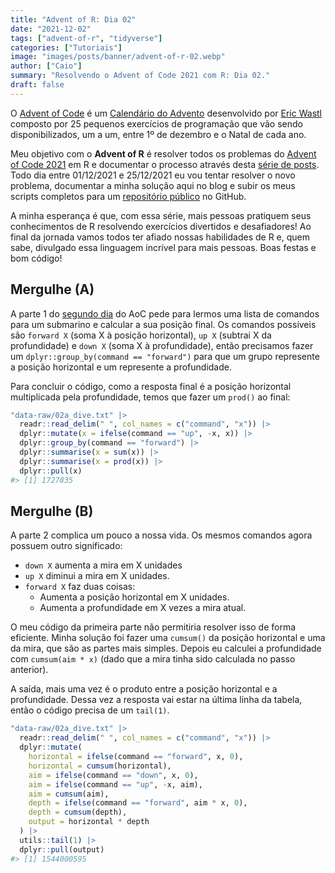 ```yaml
---
title: "Advent of R: Dia 02"
date: "2021-12-02"
tags: ["advent-of-r", "tidyverse"]
categories: ["Tutoriais"]
image: "images/posts/banner/advent-of-r-02.webp"
author: ["Caio"]
summary: "Resolvendo o Advent of Code 2021 com R: Dia 02."
draft: false
---
```


O [Advent of Code](https://adventofcode.com) é um
[Calendário do Advento](https://pt.wikipedia.org/wiki/Calend%C3%A1rio_do_Advento)
desenvolvido por [Eric Wastl](https://github.com/topaz) composto por 25
pequenos exercícios de programação que vão sendo disponibilizados, um a um,
entre 1º de dezembro e o Natal de cada ano.

Meu objetivo com o **Advent of R** é resolver todos os problemas do
[Advent of Code 2021](https://adventofcode.com/2021) em R e documentar o
processo através desta
[série de posts](https://blog.curso-r.com/tags/advent-of-r/). Todo dia entre
01/12/2021 e 25/12/2021 eu vou tentar resolver o novo problema, documentar a
minha solução aqui no blog e subir os meus scripts completos para um
[repositório público](https://github.com/curso-r/advent-of-r) no GitHub.

A minha esperança é que, com essa série, mais pessoas pratiquem seus
conhecimentos de R resolvendo exercícios divertidos e desafiadores! Ao final
da jornada vamos todos ter afiado nossas habilidades de R e, quem sabe,
divulgado essa linguagem incrível para mais pessoas. Boas festas e bom código!

## Mergulhe (A)

A parte 1 do [segundo dia](https://adventofcode.com/2021/day/2) do AoC pede para
lermos uma lista de comandos para um submarino e calcular a sua posição final.
Os comandos possíveis são `forward X` (soma X à posição horizontal), `up X`
(subtrai X da profundidade) e `down X` (soma X à profundidade), então precisamos
fazer um `dplyr::group_by(command == "forward")` para que um grupo represente
a posição horizontal e um represente a profundidade.

Para concluir o código, como a resposta final é a posição horizontal
multiplicada pela profundidade, temos que fazer um `prod()` ao final:

```r
"data-raw/02a_dive.txt" |>
  readr::read_delim(" ", col_names = c("command", "x")) |>
  dplyr::mutate(x = ifelse(command == "up", -x, x)) |>
  dplyr::group_by(command == "forward") |>
  dplyr::summarise(x = sum(x)) |>
  dplyr::summarise(x = prod(x)) |>
  dplyr::pull(x)
#> [1] 1727835
```

## Mergulhe (B)

A parte 2 complica um pouco a nossa vida. Os mesmos comandos agora possuem outro
significado:

- `down X` aumenta a mira em X unidades
- `up X` diminui a mira em X unidades.
- `forward X` faz duas coisas:
  - Aumenta a posição horizontal em X unidades.
  - Aumenta a profundidade em X vezes a mira atual.

O meu código da primeira parte não permitiria resolver isso de forma eficiente.
Minha solução foi fazer uma `cumsum()` da posição horizontal e uma da mira, que
são as partes mais simples. Depois eu calculei a profundidade com
`cumsum(aim * x)` (dado que a mira tinha sido calculada no passo anterior).

A saída, mais uma vez é o produto entre a posição horizontal e a profundidade.
Dessa vez a resposta vai estar na última linha da tabela, então o código precisa
de um `tail(1)`.

```r
"data-raw/02a_dive.txt" |>
  readr::read_delim(" ", col_names = c("command", "x")) |>
  dplyr::mutate(
    horizontal = ifelse(command == "forward", x, 0),
    horizontal = cumsum(horizontal),
    aim = ifelse(command == "down", x, 0),
    aim = ifelse(command == "up", -x, aim),
    aim = cumsum(aim),
    depth = ifelse(command == "forward", aim * x, 0),
    depth = cumsum(depth),
    output = horizontal * depth
  ) |>
  utils::tail(1) |>
  dplyr::pull(output)
#> [1] 1544000595
```
